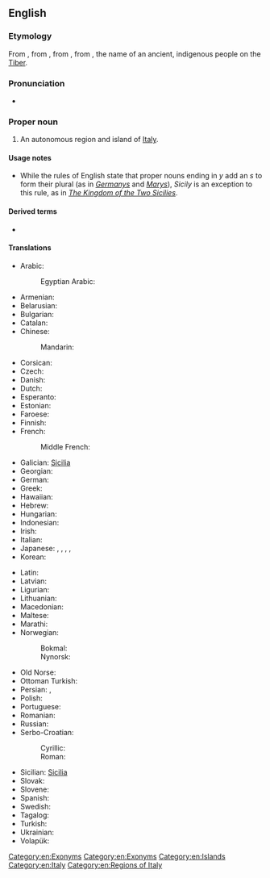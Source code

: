 ==English==

===Etymology===
From {{etyl|it|en}} {{m|it|Sicilia}}, from {{etyl|la|en}} {{m|la|Sicilia|}}, from {{etyl|grc|en}} {{m|grc|Σικελία|}}, from {{m|grc|Σίκελος||{{w|Sicels}}}}, the name of an ancient, indigenous people on the [[Tiber]].

===Pronunciation===
* {{IPA|/ˈsɪsɨli/|lang=en}}

===Proper noun===
{{wikipedia}}
{{en-proper noun|Sicilies}} {{qualifier|see usage notes below}}

# An autonomous region and island of [[Italy]].

====Usage notes====
* While the rules of English state that proper nouns ending in ''y'' add an ''s'' to form their plural (as in ''[[Germany]]s'' and ''[[Mary]]s''), ''Sicily'' is an exception to this rule, as in ''[[w:Kingdom of the Two Sicilies|The Kingdom of the Two Sicilies]]''.

====Derived terms====
* {{l|en|Sicilian}}

====Translations====
{{trans-top|island}}
* Arabic: {{t|ar|صِقِلِّيَّة|f}}
*: Egyptian Arabic: {{t|arz|سيسيليا|f|tr=sisilia|sc=Arab}}
* Armenian: {{t|hy|Սիցիլիա}}
* Belarusian: {{t|be|Сыцылія}}
* Bulgarian: {{t|bg|Сицилия}}
* Catalan: {{t|ca|Sicília}}
* Chinese:
*: Mandarin: {{t+|cmn|西西里|tr=Xixīlǐ|sc=Hani}}
* Corsican: {{t|co|Sicilia}}
* Czech: {{t+|cs|Sicílie|f}}
* Danish: {{t|da|Sicilien}}
* Dutch: {{t+|nl|Sicilië|n}}
* Esperanto: {{t|eo|Sicilio}}
* Estonian: {{t|et|Sitsiilia}}
* Faroese: {{t|fo|Sikiloy|f}}
* Finnish: {{t+|fi|Sisilia}}
* French: {{t+|fr|Sicile|f}}
*: Middle French: {{t|frm|Sycile|f}}
* Galician: [[Sicilia#Galician|Sicilia]]
* Georgian: {{t|ka|სიცილია}}
* German: {{t+|de|Sizilien}}
* Greek: {{t+|el|Σικελία|f}}
* Hawaiian: {{t|haw|Kikilia}}
* Hebrew: {{t|he|סיציליה}}
* Hungarian: {{t+|hu|Szicília}}
* Indonesian: {{t|id|Sisilia}}
* Irish: {{t|ga|Sicil|f|alt=An tSicil}}
* Italian: {{t+|it|Sicilia|f}}
* Japanese: {{t|ja|シチリア|tr=Shichiria}}, {{t|ja|シチリア州|tr=Shichiria-shū, region}}, {{t|ja|シチリア島|tr=Shichiria-tō, island}}, {{t|ja|シシリー|tr=Shishirī}}, {{t|ja|シシリー島|tr=Shishirī-tō, island}}
* Korean: {{t|ko|시실리|tr=Sisilli}}
{{trans-mid}}
* Latin: {{t+|la|Sicilia|f}}
* Latvian: {{t|lv|Sicīlija|f}}
* Ligurian: {{t|lij|Siçilia|f}}
* Lithuanian: {{t|lt|Sicilija|f}}
* Macedonian: {{t|mk|Сицилија|f}}
* Maltese: {{t|mt|Sqallija}}
* Marathi: {{t|mr|सिसिली|tr=sisilī|sc=Deva}}
* Norwegian:
*: Bokmal: {{t|nb|Sicilia|f}}
*: Nynorsk: {{t|nn|Sicilia|f}}
* Old Norse: {{t|non|Sikiley|f}}
* Ottoman Turkish: {{t|ota|چچلیا|sc=ota-Arab}}
* Persian: {{t+|fa|سیسیل|tr=Sisil|sc=fa-Arab}}, {{t|fa|صقلیه|tr=Seqliye|sc=fa-Arab}}
* Polish: {{t+|pl|Sycylia|f}}
* Portuguese: {{t|pt|Sicília|f}}
* Romanian: {{t|ro|Sicilia|f}}
* Russian: {{t+|ru|Сици́лия|f}}
* Serbo-Croatian:
*: Cyrillic: {{t|sh|Сѝцӣлија|f}}
*: Roman: {{t+|sh|Sìcīlija|f}}
* Sicilian: [[Sicilia#Sicilian|Sicilia]] {{g|f}}
* Slovak: {{t|sk|Sicília|f}}
* Slovene: {{t+|sl|Sicílija|f}}
* Spanish: {{t+|es|Sicilia|f}}
* Swedish: {{t+|sv|Sicilien}}
* Tagalog: {{t|tl|Sisily}}
* Turkish: {{t+|tr|Sicilya}}
* Ukrainian: {{t|uk|Сици́лія|f}}
* Volapük: {{t+|vo|Sikileän}}
{{trans-bottom}}

[[Category:en:Exonyms]]
[[Category:en:Exonyms]]
[[Category:en:Islands]]
[[Category:en:Italy]]
[[Category:en:Regions of Italy]]